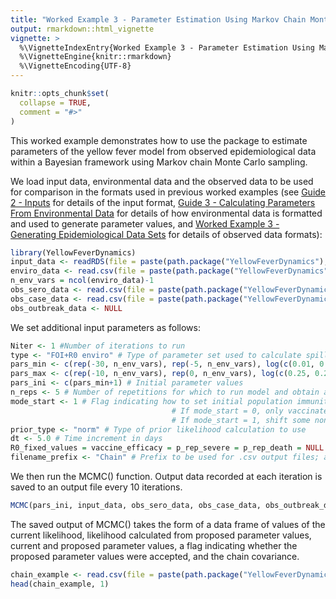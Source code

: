 ```yaml
---
title: "Worked Example 3 - Parameter Estimation Using Markov Chain Monte Carlo Functions"
output: rmarkdown::html_vignette
vignette: >
  %\VignetteIndexEntry{Worked Example 3 - Parameter Estimation Using Markov Chain Monte Carlo Functions}
  %\VignetteEngine{knitr::rmarkdown}
  %\VignetteEncoding{UTF-8}
---
```


```r
knitr::opts_chunk$set(
  collapse = TRUE,
  comment = "#>"
)
```

This worked example demonstrates how to use the package to estimate parameters of the yellow fever model from observed epidemiological data within a Bayesian framework using Markov chain Monte Carlo sampling.

We load input data, environmental data and the observed data to be used for comparison in the formats used in previous worked examples (see [Guide 2 - Inputs](https://mrc-ide.github.io/YellowFeverDynamics/articles/BGuideBInputs.html) for details of the input format, [Guide 3 - Calculating Parameters From Environmental Data](https://mrc-ide.github.io/YellowFeverDynamics/articles/BGuideCParametersEnvironment.html) for details of how environmental data is formatted and used to generate parameter values, and [Worked Example 3 - Generating Epidemiological Data Sets](https://mrc-ide.github.io/YellowFeverDynamics/articles/AWorkedExampleCDataGenerate.html) for details of observed data formats):

```r
library(YellowFeverDynamics)
input_data <- readRDS(file = paste(path.package("YellowFeverDynamics"), "/exdata/input_data_example.Rds", sep = ""))
enviro_data <- read.csv(file = paste(path.package("YellowFeverDynamics"), "/exdata/enviro_data_example.csv", sep = ""), header = TRUE)
n_env_vars = ncol(enviro_data)-1
obs_sero_data <- read.csv(file = paste(path.package("YellowFeverDynamics"), "/exdata/sero_data_example.csv", sep = ""), header = TRUE)
obs_case_data <- read.csv(file = paste(path.package("YellowFeverDynamics"), "/exdata/case_data_example.csv", sep = ""), header = TRUE)
obs_outbreak_data <- NULL
```

We set additional input parameters as follows:

```r
Niter <- 1 #Number of iterations to run
type <- "FOI+R0 enviro" # Type of parameter set used to calculate spillover FOI and R0 (here both calculated from environmental covariates)
pars_min <- c(rep(-30, n_env_vars), rep(-5, n_env_vars), log(c(0.01, 0.01, 0.9))) # Minimum parameter values
pars_max <- c(rep(-10, n_env_vars), rep(0, n_env_vars), log(c(0.25, 0.25, 1.0))) # Maximum parameter values
pars_ini <- c(pars_min+1) # Initial parameter values
n_reps <- 5 # Number of repetitions for which to run model and obtain average outputs
mode_start <- 1 # Flag indicating how to set initial population immunity level in addition to vaccination
                                    # If mode_start = 0, only vaccinated individuals
                                    # If mode_start = 1, shift some non-vaccinated individuals into recovered to give herd immunity
prior_type <- "norm" # Type of prior likelihood calculation to use
dt <- 5.0 # Time increment in days
R0_fixed_values = vaccine_efficacy = p_rep_severe = p_rep_death = NULL #Fixed R0 values, vaccine efficacy and severe and fatal case reporting probabilities; here set to NULL because R0, vaccine efficacy and reporting probabilities are variable parameters being estimated
filename_prefix <- "Chain" # Prefix to be used for .csv output files; a new file is created every 10,000 iterations with incremental number suffixes (Chain1.csv, Chain2.csv, etc.)
```

We then run the MCMC() function. Output data recorded at each iteration is saved to an output file every 10 iterations.

```r
MCMC(pars_ini, input_data, obs_sero_data, obs_case_data, obs_outbreak_data, Niter, type, pars_min, pars_max, n_reps, mode_start, prior_type, dt, enviro_data, R0_fixed_values, vaccine_efficacy, p_rep_severe, p_rep_death, filename_prefix)
```

The saved output of MCMC() takes the form of a data frame of values of the current likelihood, likelihood calculated from proposed parameter values, current and proposed parameter values, a flag indicating whether the proposed parameter values were accepted, and the chain covariance.

```r
chain_example <- read.csv(file = paste(path.package("YellowFeverDynamics"), "/exdata/Chain_example.csv", sep = ""), header = TRUE)
head(chain_example, 1)
```
